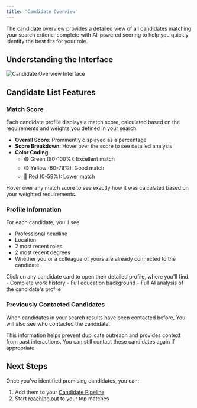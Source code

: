 ```yaml
---
title: 'Candidate Overview'
---
```


The candidate overview provides a detailed view of all candidates matching your search criteria, complete with AI-powered scoring to help you quickly identify the best fits for your role.

## Understanding the Interface

<Frame>
  <img src="/images/candidate-overview.png" alt="Candidate Overview Interface" />
</Frame>

## Candidate List Features

### Match Score
Each candidate profile displays a match score, calculated based on the requirements and weights you defined in your search:

- **Overall Score**: Prominently displayed as a percentage
- **Score Breakdown**: Hover over the score to see detailed analysis
- **Color Coding**:
  - 🟢 Green (80-100%): Excellent match
  - 🟡 Yellow (60-79%): Good match
  - 🔴 Red (0-59%): Lower match

<Tip>
  Hover over any match score to see exactly how it was calculated based on your weighted requirements.
</Tip>

### Profile Information
For each candidate, you'll see:
- Professional headline
- Location
- 2 most recent roles
- 2 most recent degrees
- Whether you or a colleague of yours are already connected to the candidate

<Note>
  Click on any candidate card to open their detailed profile, where you'll find:
  - Complete work history
  - Full education background
  - Full AI analysis of the candidate's profile
</Note>

### Previously Contacted Candidates
When candidates in your search results have been contacted before, You will also see who contacted the candidate.

<Note>
  This information helps prevent duplicate outreach and provides context from past interactions. You can still contact these candidates again if appropriate.
</Note>

## Next Steps

Once you've identified promising candidates, you can:
1. Add them to your [Candidate Pipeline](/features/find-candidates/candidate-pipeline)
2. Start [reaching out](/features/contact-candidates/contact-options) to your top matches
